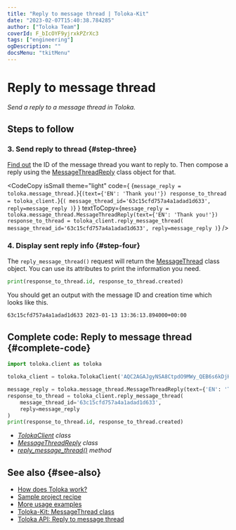 ```yaml
---
title: "Reply to message thread | Toloka-Kit"
date: "2023-02-07T15:40:38.784285"
author: ["Toloka Team"]
coverId: F_bIcOYF9yjrxkPZrXc3
tags: ["engineering"]
ogDescription: ""
docsMenu: "tkitMenu"
---
```



# Reply to message thread

_Send a reply to a message thread in Toloka._

## Steps to follow

<Import/>

<Instantiate/>

### 3. Send reply to thread {#step-three}

[Find out](/docs-new/toloka-kit/recipes/get-message-threads) the ID of the message thread you want to reply to. Then compose a reply using the [MessageThreadReply](/docs-new/toloka-kit/reference/toloka.client.message_thread.MessageThreadReply) class object for that.

<CodeCopy
  isSmall
  theme="light"
  code={
    <HighlightChildren language="python">
      {`message_reply = toloka.message_thread.`}<Term term="MessageThreadReply"><MessageThreadReply/></Term>{`(text={'EN': 'Thank you!'})
response_to_thread = toloka_client.`}<Term term="reply_message_thread"><ReplyMessageThread/></Term>{`(
    message_thread_id='63c15cfd757a4a1adad1d633',
    reply=message_reply
)`}
    </HighlightChildren>
  }
  textToCopy={`message_reply = toloka.message_thread.MessageThreadReply(text={'EN': 'Thank you!'})
response_to_thread = toloka_client.reply_message_thread(
    message_thread_id='63c15cfd757a4a1adad1d633',
    reply=message_reply
)`}
/>

### 4. Display sent reply info {#step-four}

The `reply_message_thread()` request will return the [MessageThread](/docs-new/toloka-kit/reference/toloka.client.message_thread.MessageThread) class object. You can use its attributes to print the information you need.

```python
print(response_to_thread.id, response_to_thread.created)
```

You should get an output with the message ID and creation time which looks like this.

```bash
63c15cfd757a4a1adad1d633 2023-01-13 13:36:13.894000+00:00
```

## Complete code: Reply to message thread {#complete-code}

```python
import toloka.client as toloka

toloka_client = toloka.TolokaClient('AQC2AGAJgyNSA8CtpdO9MWy_QEB6s6kDjHUoElE', 'PRODUCTION')

message_reply = toloka.message_thread.MessageThreadReply(text={'EN': 'Thank you!'})
response_to_thread = toloka_client.reply_message_thread(
    message_thread_id='63c15cfd757a4a1adad1d633',
    reply=message_reply
)
print(response_to_thread.id, response_to_thread.created)
```

<Note mode="tip" title="List of classes and methods used in this recipe">

- _[TolokaClient](/docs-new/toloka-kit/reference/toloka.client.TolokaClient) class_
- _[MessageThreadReply](/docs-new/toloka-kit/reference/toloka.client.message_thread.MessageThreadReply) class_
- _[reply_message_thread()](/docs-new/toloka-kit/reference/toloka.client.TolokaClient.reply_message_thread) method_

</Note>

## See also {#see-also}

- [How does Toloka work?](https://toloka.ai/en/docs/guide/concepts/overview)
- [Sample project recipe](/docs-new/toloka-kit/recipes/learn-basics)
- [More usage examples](/docs-new/toloka-kit/recipes/use-cases)
- [Toloka-Kit: MessageThread class](/docs-new/toloka-kit/reference/toloka.client.message_thread.MessageThread)
- [Toloka API: Reply to message thread](https://toloka.ai/docs/api/api-reference/#post-/message-threads/-id-/reply)
